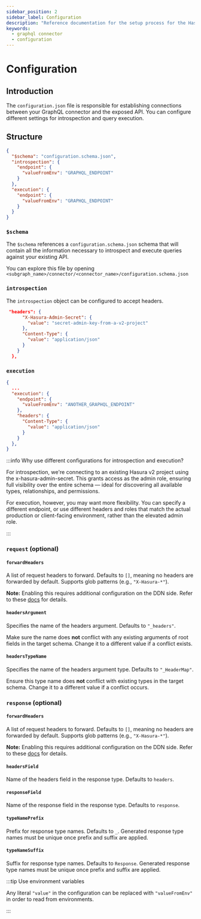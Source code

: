 ```yaml
---
sidebar_position: 2
sidebar_label: Configuration
description: "Reference documentation for the setup process for the Hasura GraphQL connector"
keywords:
  - graphql connector
  - configuration
---
```


# Configuration

## Introduction

The `configuration.json` file is responsible for establishing connections between your GraphQL connector and the exposed
API. You can configure different settings for introspection and query execution.

## Structure

```json title="When you first initialize a GraphQL connector, this structure will be generated automatically:"
{
  "$schema": "configuration.schema.json",
  "introspection": {
    "endpoint": {
      "valueFromEnv": "GRAPHQL_ENDPOINT"
    }
  },
  "execution": {
    "endpoint": {
      "valueFromEnv": "GRAPHQL_ENDPOINT"
    }
  }
}
```

### `$schema`

The `$schema` references a `configuration.schema.json` schema that will contain all the information necessary to
introspect and execute queries against your existing API.

You can explore this file by opening `<subgraph_name>/connector/<connector_name>/configuration.schema.json`

### `introspection`

The `introspection` object can be configured to accept headers.

```json title="E.g.:"
 "headers": {
      "X-Hasura-Admin-Secret": {
        "value": "secret-admin-key-from-a-v2-project"
      },
      "Content-Type": {
        "value": "application/json"
      }
    }
  },
```

### `execution`

```json title="Here, we're forwarding the Authorization header for use in the existing GraphQL API:"
{
  ...
  "execution": {
    "endpoint": {
      "valueFromEnv": "ANOTHER_GRAPHQL_ENDPOINT"
    },
    "headers": {
      "Content-Type": {
        "value": "application/json"
      }
    }
  },
}
```

:::info Why use different configurations for introspection and execution?

For introspection, we're connecting to an existing Hasura v2 project using the x-hasura-admin-secret. This grants access
as the admin role, ensuring full visibility over the entire schema — ideal for discovering all available types,
relationships, and permissions.

For execution, however, you may want more flexibility. You can specify a different endpoint, or use different headers
and roles that match the actual production or client-facing environment, rather than the elevated admin role.

:::

### `request` (optional)

#### `forwardHeaders`

A list of request headers to forward. Defaults to `[]`, meaning no headers are forwarded by default. Supports glob
patterns (e.g., `"X-Hasura-*"`).

**Note:** Enabling this requires additional configuration on the DDN side. Refer to these
[docs](/reference/connectors/graphql/header-passthrough.mdx) for details.

#### `headersArgument`

Specifies the name of the headers argument. Defaults to `"_headers"`.

Make sure the name does **not** conflict with any existing arguments of root fields in the target schema. Change it to a
different value if a conflict exists.

#### `headersTypeName`

Specifies the name of the headers argument type. Defaults to `"_HeaderMap"`.

Ensure this type name does **not** conflict with existing types in the target schema. Change it to a different value if
a conflict occurs.

### `response` (optional)

#### `forwardHeaders`

A list of request headers to forward. Defaults to `[]`, meaning no headers are forwarded by default. Supports glob
patterns (e.g., `"X-Hasura-*"`).

**Note:** Enabling this requires additional configuration on the DDN side. Refer to these
[docs](/reference/connectors/graphql/header-passthrough.mdx) for details.

#### `headersField`

Name of the headers field in the response type. Defaults to `headers`.

#### `responseField`

Name of the response field in the response type. Defaults to `response`.

#### `typeNamePrefix`

Prefix for response type names. Defaults to `_`. Generated response type names must be unique once prefix and suffix are
applied.

#### `typeNameSuffix`

Suffix for response type names. Defaults to `Response`. Generated response type names must be unique once prefix and
suffix are applied.

:::tip Use environment variables

Any literal `"value"` in the configuration can be replaced with `"valueFromEnv"` in order to read from environments.

:::
